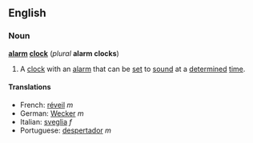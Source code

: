 ==English==
===Noun===
'''[[alarm]] [[clock]]''' (''plural'' '''alarm clocks''')

#A [[clock]] with an [[alarm]] that can be [[set]] to [[sound]] at a [[determine]]d [[time]].

====Translations====
*French: [[réveil]] ''m''
*German: [[Wecker]] ''m''
*Italian: [[sveglia]] ''f''
*Portuguese: [[despertador]] ''m''